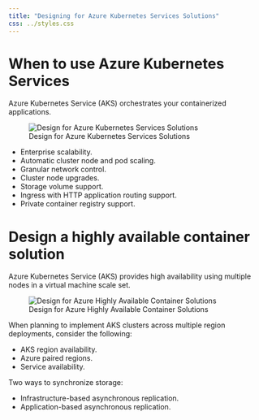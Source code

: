 ```yaml
---
title: "Designing for Azure Kubernetes Services Solutions"
css: ../styles.css
---
```


# When to use Azure Kubernetes Services
Azure Kubernetes Service (AKS) orchestrates your containerized applications.

![Design for Azure Kubernetes Services Solutions](../images/design-for-azure-kubernetes-services-solutions.png){.center .image-large}

- Enterprise scalability.
- Automatic cluster node and pod scaling.
- Granular network control.
- Cluster node upgrades.
- Storage volume support.
- Ingress with HTTP application routing support.
- Private container registry support.

# Design a highly available container solution
Azure Kubernetes Service (AKS) provides high availability using multiple nodes in a virtual machine scale set.

![Design for Azure Highly Available Container Solutions](../images/design-for-azure-highly-available-container-solutions.png){.center .image-large}

When planning to implement AKS clusters across multiple region deployments, consider the following:

- AKS region availability.
- Azure paired regions.
- Service availability.

Two ways to synchronize storage:

- Infrastructure-based asynchronous replication.
- Application-based asynchronous replication.
